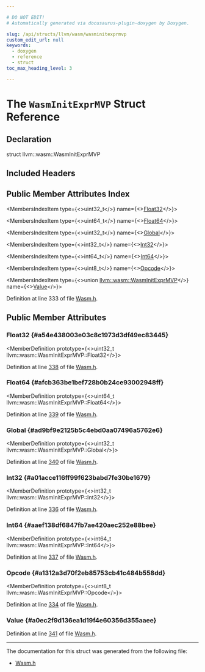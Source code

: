 ```yaml
---

# DO NOT EDIT!
# Automatically generated via docusaurus-plugin-doxygen by Doxygen.

slug: /api/structs/llvm/wasm/wasminitexprmvp
custom_edit_url: null
keywords:
  - doxygen
  - reference
  - struct
toc_max_heading_level: 3

---
```





# The `WasmInitExprMVP` Struct Reference

<DoxygenPage pluginConfig={pluginConfig}>



## Declaration

<CodeBlock>struct llvm::wasm::WasmInitExprMVP</CodeBlock>

## Included Headers

<IncludesList>
<IncludesListItem
  filePath="llvm/BinaryFormat/Wasm.h"
  permalink="/docs/api/files/include/include/llvm/include/llvm/binaryformat/wasm-h"
  isLocal="true" />
</IncludesList>

## Public Member Attributes Index

<MembersIndex>

<MembersIndexItem
  type={<>uint32&#95;t</>}
  name={<><a href="#a54e438003e03c8c1973d3df49ec83445">Float32</a></>}>
</MembersIndexItem>

<MembersIndexItem
  type={<>uint64&#95;t</>}
  name={<><a href="#afcb363be1bef728b0b24ce93002948ff">Float64</a></>}>
</MembersIndexItem>

<MembersIndexItem
  type={<>uint32&#95;t</>}
  name={<><a href="#ad9bf9e2125b5c4ebd0aa07496a5762e6">Global</a></>}>
</MembersIndexItem>

<MembersIndexItem
  type={<>int32&#95;t</>}
  name={<><a href="#a01acce116ff99f623babd7fe30be1679">Int32</a></>}>
</MembersIndexItem>

<MembersIndexItem
  type={<>int64&#95;t</>}
  name={<><a href="#aaef138df6847fb7ae420aec252e88bee">Int64</a></>}>
</MembersIndexItem>

<MembersIndexItem
  type={<>uint8&#95;t</>}
  name={<><a href="#a1312a3d70f2eb85753cb41c484b558dd">Opcode</a></>}>
</MembersIndexItem>

<MembersIndexItem
  type={<>union <a href="/docs/api/structs/llvm/wasm/wasminitexprmvp">llvm::wasm::WasmInitExprMVP</a></>}
  name={<><a href="#a0ec2f9d136ea1d19f4e60356d355aaee">Value</a></>}>
</MembersIndexItem>

</MembersIndex>


Definition at line 333 of file <a href="/docs/api/files/include/include/llvm/include/llvm/binaryformat/wasm-h">Wasm.h</a>.

<SectionDefinition>

## Public Member Attributes

### Float32 {#a54e438003e03c8c1973d3df49ec83445}

<MemberDefinition
  prototype={<>uint32&#95;t llvm::wasm::WasmInitExprMVP::Float32</>}>

Definition at line <a href="/docs/api/files/include/include/llvm/include/llvm/binaryformat/wasm-h/#l00338">338</a> of file <a href="/docs/api/files/include/include/llvm/include/llvm/binaryformat/wasm-h">Wasm.h</a>.
</MemberDefinition>

### Float64 {#afcb363be1bef728b0b24ce93002948ff}

<MemberDefinition
  prototype={<>uint64&#95;t llvm::wasm::WasmInitExprMVP::Float64</>}>

Definition at line <a href="/docs/api/files/include/include/llvm/include/llvm/binaryformat/wasm-h/#l00339">339</a> of file <a href="/docs/api/files/include/include/llvm/include/llvm/binaryformat/wasm-h">Wasm.h</a>.
</MemberDefinition>

### Global {#ad9bf9e2125b5c4ebd0aa07496a5762e6}

<MemberDefinition
  prototype={<>uint32&#95;t llvm::wasm::WasmInitExprMVP::Global</>}>

Definition at line <a href="/docs/api/files/include/include/llvm/include/llvm/binaryformat/wasm-h/#l00340">340</a> of file <a href="/docs/api/files/include/include/llvm/include/llvm/binaryformat/wasm-h">Wasm.h</a>.
</MemberDefinition>

### Int32 {#a01acce116ff99f623babd7fe30be1679}

<MemberDefinition
  prototype={<>int32&#95;t llvm::wasm::WasmInitExprMVP::Int32</>}>

Definition at line <a href="/docs/api/files/include/include/llvm/include/llvm/binaryformat/wasm-h/#l00336">336</a> of file <a href="/docs/api/files/include/include/llvm/include/llvm/binaryformat/wasm-h">Wasm.h</a>.
</MemberDefinition>

### Int64 {#aaef138df6847fb7ae420aec252e88bee}

<MemberDefinition
  prototype={<>int64&#95;t llvm::wasm::WasmInitExprMVP::Int64</>}>

Definition at line <a href="/docs/api/files/include/include/llvm/include/llvm/binaryformat/wasm-h/#l00337">337</a> of file <a href="/docs/api/files/include/include/llvm/include/llvm/binaryformat/wasm-h">Wasm.h</a>.
</MemberDefinition>

### Opcode {#a1312a3d70f2eb85753cb41c484b558dd}

<MemberDefinition
  prototype={<>uint8&#95;t llvm::wasm::WasmInitExprMVP::Opcode</>}>

Definition at line <a href="/docs/api/files/include/include/llvm/include/llvm/binaryformat/wasm-h/#l00334">334</a> of file <a href="/docs/api/files/include/include/llvm/include/llvm/binaryformat/wasm-h">Wasm.h</a>.
</MemberDefinition>

### Value {#a0ec2f9d136ea1d19f4e60356d355aaee}

<MemberDefinition
  prototype="union llvm::wasm::WasmInitExprMVP llvm::wasm::WasmInitExprMVP::Value">

Definition at line <a href="/docs/api/files/include/include/llvm/include/llvm/binaryformat/wasm-h/#l00341">341</a> of file <a href="/docs/api/files/include/include/llvm/include/llvm/binaryformat/wasm-h">Wasm.h</a>.
</MemberDefinition>

</SectionDefinition>

<hr/>

The documentation for this struct was generated from the following file:

<ul>
<li><a href="/docs/api/files/include/include/llvm/include/llvm/binaryformat/wasm-h">Wasm.h</a></li>
</ul>

</DoxygenPage>
